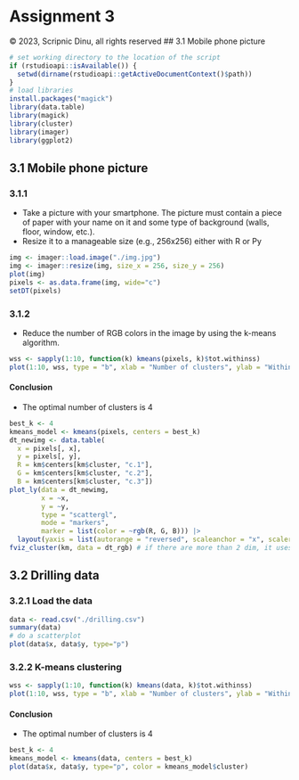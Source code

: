 # Assignment 3
&copy; 2023, Scripnic Dinu, all rights reserved
## 3.1 Mobile phone picture
```{R}
# set working directory to the location of the script
if (rstudioapi::isAvailable()) {
  setwd(dirname(rstudioapi::getActiveDocumentContext()$path))
}
# load libraries
install.packages("magick")
library(data.table)
library(magick)
library(cluster) 
library(imager)
library(ggplot2)
```

## 3.1 Mobile phone picture
### 3.1.1 
* Take a picture with your smartphone. The picture must contain a piece of paper with your name on it and 
some type of background (walls, floor, window, etc.).
* Resize it to a manageable size (e.g., 256x256) either with R or Py
```{R}
img <- imager::load.image("./img.jpg")
img <- imager::resize(img, size_x = 256, size_y = 256)
plot(img)
pixels <- as.data.frame(img, wide="c")
setDT(pixels)
```
### 3.1.2
* Reduce the number of RGB colors in the image by using the k-means algorithm.
```{R}
wss <- sapply(1:10, function(k) kmeans(pixels, k)$tot.withinss)
plot(1:10, wss, type = "b", xlab = "Number of clusters", ylab = "Within-cluster sum of squares")
```
#### Conclusion
* The optimal number of clusters is 4
```{R}
best_k <- 4
kmeans_model <- kmeans(pixels, centers = best_k)
dt_newimg <- data.table(
  x = pixels[, x],
  y = pixels[, y],
  R = km$centers[km$cluster, "c.1"],
  G = km$centers[km$cluster, "c.2"],
  B = km$centers[km$cluster, "c.3"])
plot_ly(data = dt_newimg,
        x = ~x,
        y = ~y,
        type = "scattergl",
        mode = "markers",
        marker = list(color = ~rgb(R, G, B))) |>
  layout(yaxis = list(autorange = "reversed", scaleanchor = "x", scaleratio = 1))
fviz_cluster(km, data = dt_rgb) # if there are more than 2 dim, it uses PCA
```
## 3.2 Drilling data
### 3.2.1 Load the data
```{R}
data <- read.csv("./drilling.csv")
summary(data)
# do a scatterplot 
plot(data$x, data$y, type="p")
```
### 3.2.2 K-means clustering
```{R}
wss <- sapply(1:10, function(k) kmeans(data, k)$tot.withinss)
plot(1:10, wss, type = "b", xlab = "Number of clusters", ylab = "Within-cluster sum of squares")
```
#### Conclusion
* The optimal number of clusters is 4
```{R}
best_k <- 4
kmeans_model <- kmeans(data, centers = best_k)
plot(data$x, data$y, type="p", color = kmeans_model$cluster)
```

